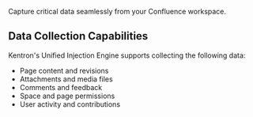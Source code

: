 
Capture critical data seamlessly from your Confluence workspace.

## Data Collection Capabilities

Kentron's Unified Injection Engine supports collecting the following data:

- Page content and revisions
- Attachments and media files
- Comments and feedback
- Space and page permissions
- User activity and contributions
